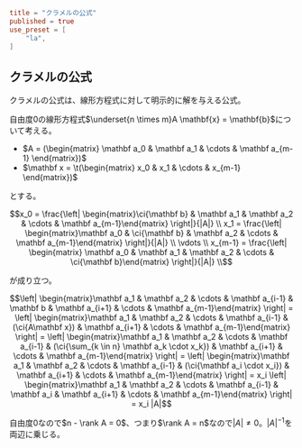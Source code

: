 ```toml
title = "クラメルの公式"
published = true
use_preset = [
    "la",
]
```

## クラメルの公式

クラメルの公式は、線形方程式に対して明示的に解を与える公式。

自由度$0$の線形方程式$\underset{n \times m}A \mathbf{x} = \mathbf{b}$について考える。

- $A = (\begin{matrix} \mathbf a_0 & \mathbf a_1 & \cdots & \mathbf a_{m-1} \end{matrix})$
- $\mathbf x = \t(\begin{matrix} x_0 & x_1 & \cdots & x_{m-1} \end{matrix})$

とする。

```math
x_0 = \frac{\left| \begin{matrix}\ci{\mathbf b} & \mathbf a_1 & \mathbf a_2 & \cdots & \mathbf a_{m-1}\end{matrix} \right|}{|A|} \\
x_1 = \frac{\left| \begin{matrix}\mathbf a_0 & \ci{\mathbf b} & \mathbf a_2 & \cdots & \mathbf a_{m-1}\end{matrix} \right|}{|A|} \\
\vdots \\
x_{m-1} = \frac{\left| \begin{matrix} \mathbf a_0 & \mathbf a_1 & \mathbf a_2 & \cdots & \ci{\mathbf b}\end{matrix} \right|}{|A|} \\
```

が成り立つ。

<Prove>

```math trans1
\left| \begin{matrix}\mathbf a_1 & \mathbf a_2 & \cdots & \mathbf a_{i-1} & \mathbf b & \mathbf a_{i+1} & \cdots & \mathbf a_{m-1}\end{matrix} \right|
= \left| \begin{matrix}\mathbf a_1 & \mathbf a_2 & \cdots & \mathbf a_{i-1} & (\ci{A\mathbf x}) & \mathbf a_{i+1} & \cdots & \mathbf a_{m-1}\end{matrix} \right|
= \left| \begin{matrix}\mathbf a_1 & \mathbf a_2 & \cdots & \mathbf a_{i-1} & (\ci{\sum_{k \in n} \mathbf a_k \cdot x_k}) & \mathbf a_{i+1} & \cdots & \mathbf a_{m-1}\end{matrix} \right|
= \left| \begin{matrix}\mathbf a_1 & \mathbf a_2 & \cdots & \mathbf a_{i-1} & (\ci{\mathbf a_i \cdot x_i}) & \mathbf a_{i+1} & \cdots & \mathbf a_{m-1}\end{matrix} \right|
= x_i \left| \begin{matrix}\mathbf a_1 & \mathbf a_2 & \cdots & \mathbf a_{i-1} & \mathbf a_i & \mathbf a_{i+1} & \cdots & \mathbf a_{m-1}\end{matrix} \right|
= x_i |A|
```

自由度$0$なので$n - \rank A = 0$、つまり$\rank A = n$なので$|A| \neq 0$。$|A|^{-1}$を両辺に乗じる。

</Prove>
